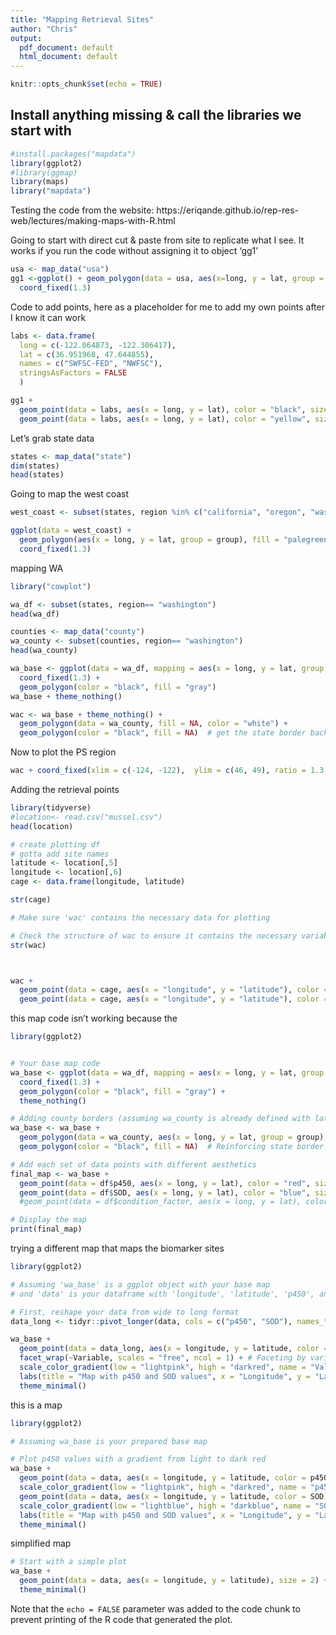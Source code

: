 ```yaml
---
title: "Mapping Retrieval Sites"
author: "Chris"
output:
  pdf_document: default
  html_document: default
---
```


```r
knitr::opts_chunk$set(echo = TRUE)
```

## Install anything missing & call the libraries we start with


```r

#install.packages("mapdata")
library(ggplot2)
#library(ggmap)
library(maps)
library("mapdata")

```
Testing the code from the website: https://eriqande.github.io/rep-res-web/lectures/making-maps-with-R.html

Going to start with direct cut & paste from site to replicate what I see. It works if you run the code without assigning it to object 'gg1'

```r
usa <- map_data("usa")
gg1 <-ggplot() + geom_polygon(data = usa, aes(x=long, y = lat, group = group)) + 
  coord_fixed(1.3)

```
Code to add points, here as a placeholder for me to add my own points after I know it can work


```r

labs <- data.frame(
  long = c(-122.064873, -122.306417),
  lat = c(36.951968, 47.644855),
  names = c("SWFSC-FED", "NWFSC"),
  stringsAsFactors = FALSE
  )  

gg1 + 
  geom_point(data = labs, aes(x = long, y = lat), color = "black", size = 5) +
  geom_point(data = labs, aes(x = long, y = lat), color = "yellow", size = 4)

```
Let's grab state data
```r
states <- map_data("state")
dim(states)
head(states)
```
Going to map the west coast
```r
west_coast <- subset(states, region %in% c("california", "oregon", "washington"))

ggplot(data = west_coast) + 
  geom_polygon(aes(x = long, y = lat, group = group), fill = "palegreen", color = "black") + 
  coord_fixed(1.3)
```
mapping WA
```r
library("cowplot")

wa_df <- subset(states, region== "washington")
head(wa_df)

counties <- map_data("county")
wa_county <- subset(counties, region== "washington")
head(wa_county)

wa_base <- ggplot(data = wa_df, mapping = aes(x = long, y = lat, group = group)) + 
  coord_fixed(1.3) + 
  geom_polygon(color = "black", fill = "gray")
wa_base + theme_nothing()

wac <- wa_base + theme_nothing() + 
  geom_polygon(data = wa_county, fill = NA, color = "white") +
  geom_polygon(color = "black", fill = NA)  # get the state border back on top

```
Now to plot the PS region
```r
wac + coord_fixed(xlim = c(-124, -122),  ylim = c(46, 49), ratio = 1.3)

```
Adding the retrieval points
```r

library(tidyverse)
#location<- read.csv("mussel.csv")
head(location)

# create plotting df
# gotta add site names
latitude <- location[,5]
longitude <- location[,6]
cage <- data.frame(longitude, latitude)

str(cage)

# Make sure 'wac' contains the necessary data for plotting

# Check the structure of wac to ensure it contains the necessary variables
str(wac)



wac + 
  geom_point(data = cage, aes(x = "longitude", y = "latitude"), color = "black", size = 5) +
  geom_point(data = cage, aes(x = "longitude", y = "latitude"), color = "yellow", size = 4)

```
this map code isn't working because the 
```r

library(ggplot2)


# Your base map code
wa_base <- ggplot(data = wa_df, mapping = aes(x = long, y = lat, group = group)) + 
  coord_fixed(1.3) + 
  geom_polygon(color = "black", fill = "gray") +
  theme_nothing()

# Adding county borders (assuming wa_county is already defined with lat, long, group)
wa_base <- wa_base + 
  geom_polygon(data = wa_county, aes(x = long, y = lat, group = group), fill = NA, color = "white") +
  geom_polygon(color = "black", fill = NA)  # Reinforcing state border

# Add each set of data points with different aesthetics
final_map <- wa_base +
  geom_point(data = df$p450, aes(x = long, y = lat), color = "red", size = 2) +  # Set 1 in red
  geom_point(data = df$SOD, aes(x = long, y = lat), color = "blue", size = 2)  # Set 2 in blue
  #geom_point(data = df$condition_factor, aes(x = long, y = lat), color = "green", size = 2)   # Set 3 in green

# Display the map
print(final_map)

```

trying a different map that maps the biomarker sites
```r
library(ggplot2)

# Assuming 'wa_base' is a ggplot object with your base map
# and 'data' is your dataframe with 'longitude', 'latitude', 'p450', and 'SOD' columns

# First, reshape your data from wide to long format
data_long <- tidyr::pivot_longer(data, cols = c("p450", "SOD"), names_to = "Variable", values_to = "Value")

wa_base + 
  geom_point(data = data_long, aes(x = longitude, y = latitude, color = Value), size = 2) +
  facet_wrap(~Variable, scales = "free", ncol = 1) + # Faceting by variable, with separate scales
  scale_color_gradient(low = "lightpink", high = "darkred", name = "Value", aesthetics = "color") +
  labs(title = "Map with p450 and SOD values", x = "Longitude", y = "Latitude") +
  theme_minimal()

```




this is a map
```r
library(ggplot2)

# Assuming wa_base is your prepared base map

# Plot p450 values with a gradient from light to dark red
wa_base + 
  geom_point(data = data, aes(x = longitude, y = latitude, color = p450), size = 2) +
  scale_color_gradient(low = "lightpink", high = "darkred", name = "p450 Value") +
  geom_point(data = data, aes(x = longitude, y = latitude, color = SOD), size = 2) +
  scale_color_gradient(low = "lightblue", high = "darkblue", name = "SOD Value") +
  labs(title = "Map with p450 and SOD values", x = "Longitude", y = "Latitude") +
  theme_minimal()

```
simplified map
```r
# Start with a simple plot
wa_base + 
  geom_point(data = data, aes(x = longitude, y = latitude), size = 2) +
  theme_minimal()

```



Note that the `echo = FALSE` parameter was added to the code chunk to prevent printing of the R code that generated the plot.
